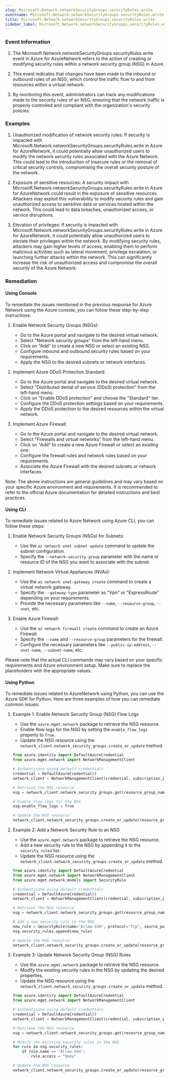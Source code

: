 ```yaml
--- 
slug: Microsoft.Network.networkSecurityGroups.securityRules.write
eventname: Microsoft.Network.networkSecurityGroups.securityRules.write
title: Microsoft.Network.networkSecurityGroups.securityRules.write
sidebar_label: Microsoft.Network.networkSecurityGroups.securityRules.write
---
```

                       
### Event Information

1. The Microsoft.Network.networkSecurityGroups.securityRules.write event in Azure for AzureNetwork refers to the action of creating or modifying security rules within a network security group (NSG) in Azure.

2. This event indicates that changes have been made to the inbound or outbound rules of an NSG, which control the traffic flow to and from resources within a virtual network.

3. By monitoring this event, administrators can track any modifications made to the security rules of an NSG, ensuring that the network traffic is properly controlled and compliant with the organization's security policies.


### Examples

1. Unauthorized modification of network security rules: If security is impacted with Microsoft.Network.networkSecurityGroups.securityRules.write in Azure for AzureNetwork, it could potentially allow unauthorized users to modify the network security rules associated with the Azure Network. This could lead to the introduction of insecure rules or the removal of critical security controls, compromising the overall security posture of the network.

2. Exposure of sensitive resources: A security impact with Microsoft.Network.networkSecurityGroups.securityRules.write in Azure for AzureNetwork could result in the exposure of sensitive resources. Attackers may exploit this vulnerability to modify security rules and gain unauthorized access to sensitive data or services hosted within the network. This could lead to data breaches, unauthorized access, or service disruptions.

3. Elevation of privileges: If security is impacted with Microsoft.Network.networkSecurityGroups.securityRules.write in Azure for AzureNetwork, it could potentially allow unauthorized users to elevate their privileges within the network. By modifying security rules, attackers may gain higher levels of access, enabling them to perform malicious activities such as lateral movement, privilege escalation, or launching further attacks within the network. This can significantly increase the risk of unauthorized access and compromise the overall security of the Azure Network.

### Remediation

#### Using Console

To remediate the issues mentioned in the previous response for Azure Network using the Azure console, you can follow these step-by-step instructions:

1. Enable Network Security Groups (NSGs):
   - Go to the Azure portal and navigate to the desired virtual network.
   - Select "Network security groups" from the left-hand menu.
   - Click on "Add" to create a new NSG or select an existing NSG.
   - Configure inbound and outbound security rules based on your requirements.
   - Apply the NSG to the desired subnets or network interfaces.

2. Implement Azure DDoS Protection Standard:
   - Go to the Azure portal and navigate to the desired virtual network.
   - Select "Distributed denial of service (DDoS) protection" from the left-hand menu.
   - Click on "Enable DDoS protection" and choose the "Standard" tier.
   - Configure the DDoS protection settings based on your requirements.
   - Apply the DDoS protection to the desired resources within the virtual network.

3. Implement Azure Firewall:
   - Go to the Azure portal and navigate to the desired virtual network.
   - Select "Firewalls and virtual networks" from the left-hand menu.
   - Click on "Add" to create a new Azure Firewall or select an existing one.
   - Configure the firewall rules and network rules based on your requirements.
   - Associate the Azure Firewall with the desired subnets or network interfaces.

Note: The above instructions are general guidelines and may vary based on your specific Azure environment and requirements. It is recommended to refer to the official Azure documentation for detailed instructions and best practices.

#### Using CLI

To remediate issues related to Azure Network using Azure CLI, you can follow these steps:

1. Enable Network Security Groups (NSGs) for Subnets:
   - Use the `az network vnet subnet update` command to update the subnet configuration.
   - Specify the `--network-security-group` parameter with the name or resource ID of the NSG you want to associate with the subnet.

2. Implement Network Virtual Appliances (NVAs):
   - Use the `az network vnet-gateway create` command to create a virtual network gateway.
   - Specify the `--gateway-type` parameter as "Vpn" or "ExpressRoute" depending on your requirements.
   - Provide the necessary parameters like `--name`, `--resource-group`, `--vnet`, etc.

3. Enable Azure Firewall:
   - Use the `az network firewall create` command to create an Azure Firewall.
   - Specify the `--name` and `--resource-group` parameters for the firewall.
   - Configure the necessary parameters like `--public-ip-address`, `--vnet-name`, `--subnet-name`, etc.

Please note that the actual CLI commands may vary based on your specific requirements and Azure environment setup. Make sure to replace the placeholders with the appropriate values.

#### Using Python

To remediate issues related to AzureNetwork using Python, you can use the Azure SDK for Python. Here are three examples of how you can remediate common issues:

1. Example 1: Enable Network Security Group (NSG) Flow Logs
   - Use the `azure.mgmt.network` package to retrieve the NSG resource.
   - Enable flow logs for the NSG by setting the `enable_flow_logs` property to `True`.
   - Update the NSG resource using the `network_client.network_security_groups.create_or_update` method.

   ```python
   from azure.identity import DefaultAzureCredential
   from azure.mgmt.network import NetworkManagementClient

   # Authenticate using default credentials
   credential = DefaultAzureCredential()
   network_client = NetworkManagementClient(credential, subscription_id)

   # Retrieve the NSG resource
   nsg = network_client.network_security_groups.get(resource_group_name, nsg_name)

   # Enable flow logs for the NSG
   nsg.enable_flow_logs = True

   # Update the NSG resource
   network_client.network_security_groups.create_or_update(resource_group_name, nsg_name, nsg)
   ```

2. Example 2: Add a Network Security Rule to an NSG
   - Use the `azure.mgmt.network` package to retrieve the NSG resource.
   - Add a new security rule to the NSG by appending it to the `security_rules` list.
   - Update the NSG resource using the `network_client.network_security_groups.create_or_update` method.

   ```python
   from azure.identity import DefaultAzureCredential
   from azure.mgmt.network import NetworkManagementClient
   from azure.mgmt.network.models import SecurityRule

   # Authenticate using default credentials
   credential = DefaultAzureCredential()
   network_client = NetworkManagementClient(credential, subscription_id)

   # Retrieve the NSG resource
   nsg = network_client.network_security_groups.get(resource_group_name, nsg_name)

   # Add a new security rule to the NSG
   new_rule = SecurityRule(name="Allow-SSH", protocol="Tcp", source_port_range="*", destination_port_range="22", access="Allow", direction="Inbound")
   nsg.security_rules.append(new_rule)

   # Update the NSG resource
   network_client.network_security_groups.create_or_update(resource_group_name, nsg_name, nsg)
   ```

3. Example 3: Update Network Security Group (NSG) Rules
   - Use the `azure.mgmt.network` package to retrieve the NSG resource.
   - Modify the existing security rules in the NSG by updating the desired properties.
   - Update the NSG resource using the `network_client.network_security_groups.create_or_update` method.

   ```python
   from azure.identity import DefaultAzureCredential
   from azure.mgmt.network import NetworkManagementClient

   # Authenticate using default credentials
   credential = DefaultAzureCredential()
   network_client = NetworkManagementClient(credential, subscription_id)

   # Retrieve the NSG resource
   nsg = network_client.network_security_groups.get(resource_group_name, nsg_name)

   # Modify the existing security rules in the NSG
   for rule in nsg.security_rules:
       if rule.name == "Allow-SSH":
           rule.access = "Deny"

   # Update the NSG resource
   network_client.network_security_groups.create_or_update(resource_group_name, nsg_name, nsg)
   ```


 